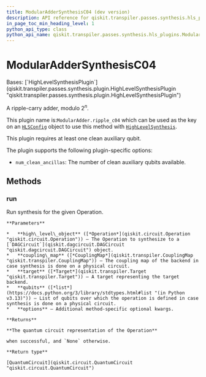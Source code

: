 ```yaml
---
title: ModularAdderSynthesisC04 (dev version)
description: API reference for qiskit.transpiler.passes.synthesis.hls_plugins.ModularAdderSynthesisC04 in the dev version of qiskit
in_page_toc_min_heading_level: 1
python_api_type: class
python_api_name: qiskit.transpiler.passes.synthesis.hls_plugins.ModularAdderSynthesisC04
---
```


# ModularAdderSynthesisC04

<Class id="qiskit.transpiler.passes.synthesis.hls_plugins.ModularAdderSynthesisC04" isDedicatedPage={true} github="https://github.com/Qiskit/qiskit/tree/stable/2.0/qiskit/transpiler/passes/synthesis/hls_plugins.py#L1402-L1424" signature="qiskit.transpiler.passes.synthesis.hls_plugins.ModularAdderSynthesisC04" modifiers="class">
  Bases: [`HighLevelSynthesisPlugin`](qiskit.transpiler.passes.synthesis.plugin.HighLevelSynthesisPlugin "qiskit.transpiler.passes.synthesis.plugin.HighLevelSynthesisPlugin")

  A ripple-carry adder, modulo $2^n$.

  This plugin name is:`ModularAdder.ripple_c04` which can be used as the key on an [`HLSConfig`](qiskit.transpiler.passes.HLSConfig "qiskit.transpiler.passes.HLSConfig") object to use this method with [`HighLevelSynthesis`](qiskit.transpiler.passes.HighLevelSynthesis "qiskit.transpiler.passes.HighLevelSynthesis").

  This plugin requires at least one clean auxiliary qubit.

  The plugin supports the following plugin-specific options:

  *   `num_clean_ancillas`: The number of clean auxiliary qubits available.

  ## Methods

  ### run

  <Function id="qiskit.transpiler.passes.synthesis.hls_plugins.ModularAdderSynthesisC04.run" github="https://github.com/Qiskit/qiskit/tree/stable/2.0/qiskit/transpiler/passes/synthesis/hls_plugins.py#L1416-L1424" signature="run(high_level_object, coupling_map=None, target=None, qubits=None, **options)">
    Run synthesis for the given Operation.

    **Parameters**

    *   **high\_level\_object** ([*Operation*](qiskit.circuit.Operation "qiskit.circuit.Operation")) – The Operation to synthesize to a [`DAGCircuit`](qiskit.dagcircuit.DAGCircuit "qiskit.dagcircuit.DAGCircuit") object.
    *   **coupling\_map** ([*CouplingMap*](qiskit.transpiler.CouplingMap "qiskit.transpiler.CouplingMap")) – The coupling map of the backend in case synthesis is done on a physical circuit.
    *   **target** ([*Target*](qiskit.transpiler.Target "qiskit.transpiler.Target")) – A target representing the target backend.
    *   **qubits** ([*list*](https://docs.python.org/3/library/stdtypes.html#list "(in Python v3.13)")) – List of qubits over which the operation is defined in case synthesis is done on a physical circuit.
    *   **options** – Additional method-specific optional kwargs.

    **Returns**

    **The quantum circuit representation of the Operation**

    when successful, and `None` otherwise.

    **Return type**

    [QuantumCircuit](qiskit.circuit.QuantumCircuit "qiskit.circuit.QuantumCircuit")
  </Function>
</Class>

